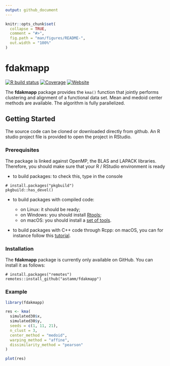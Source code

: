 ```yaml
---
output: github_document
---
```


<!-- README.md is generated from README.Rmd. Please edit that file -->

```r
knitr::opts_chunk$set(
  collapse = TRUE,
  comment = "#>",
  fig.path = "man/figures/README-",
  out.width = "100%"
)
```

# fdakmapp

<!-- badges: start -->
[![R build status](https://github.com/astamm/fdakmapp/workflows/R-CMD-check/badge.svg)](https://github.com/astamm/fdakmapp/actions)
[![Coverage](https://github.com/astamm/fdakmapp/workflows/test-coverage/badge.svg)](https://github.com/astamm/fdakmapp/actions)
[![Website](https://github.com/astamm/fdakmapp/workflows/pkgdown/badge.svg)](https://github.com/astamm/fdakmapp/actions)
<!-- badges: end -->

The **fdakmapp** package provides the `kma()` function that jointly performs clustering and alignment of a functional data set. Mean and medoid center methods are available. The algorithm is fully parallelized.

## Getting Started

The source code can be cloned or downloaded directly from github.
An R studio project file is provided to open the project in RStudio.

### Prerequisites

The package is linked against OpenMP, the BLAS and LAPACK libraries. Therefore, you should make sure that your R / RStudio environment is ready

- to build packages: to check this, type in the console
```
# install.packages("pkgbuild")
pkgbuild::has_devel()
```

- to build packages with compiled code: 

    - on Linux: it should be ready;
    - on Windows: you should install [Rtools](https://cloud.r-project.org/bin/windows/Rtools/);
    - on macOS: you should install a [set of tools](https://cloud.r-project.org/bin/macosx/tools/).

- to build packages with C++ code through Rcpp: on macOS, you can for instance follow this [tutorial](https://thecoatlessprofessor.com/programming/cpp/r-compiler-tools-for-rcpp-on-macos/).

### Installation

The **fdakmapp** package is currently only available on GitHub. You can install it as follows:
```
# install.packages("remotes")
remotes::install_github("astamm/fdakmapp")
```

### Example

```r
library(fdakmapp)

res <- kma(
  simulated30$x,
  simulated30$y,
  seeds = c(1, 11, 21),
  n_clust = 3,
  center_method = "medoid",
  warping_method = "affine",
  dissimilarity_method = "pearson"
)

plot(res)
```
